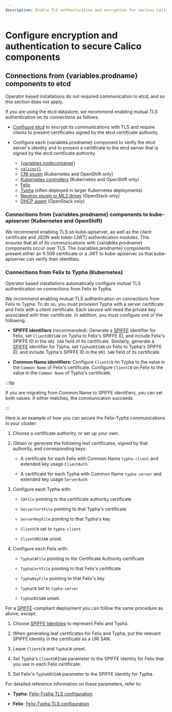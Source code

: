 ```yaml
---
description: Enable TLS authentication and encryption for various Calico components.
---
```



# Configure encryption and authentication to secure Calico components


## Connections from {variables.prodname} components to etcd

<Tabs>
<TabItem label="Operator" value="Operator-0">

Operator based installations do not required communication to etcd, and so this section does not apply.

</TabItem>
<TabItem label="Manifest" value="Manifest-1">

If you are using the etcd datastore, we recommend enabling mutual TLS authentication on
its connections as follows.

- [Configure etcd](https://coreos.com/etcd/docs/latest/op-guide/security.html) to encrypt its
  communications with TLS and require clients to present certificates signed by the etcd certificate
  authority.

- Configure each {variables.prodname} component to verify the etcd server's identity and to present
  a certificate to the etcd server that is signed by the etcd certificate authority.
  - [{variables.nodecontainer}](../../reference/configure-calico-node.mdx)
  - [`calicoctl`](../../operations/calicoctl/configure/etcd.mdx)
  - [CNI plugin](../../reference/configure-cni-plugins.mdx#etcd-location) (Kubernetes and OpenShift only)
  - [Kubernetes controllers](../../reference/kube-controllers/configuration.mdx#configuring-datastore-access) (Kubernetes and OpenShift only)
  - [Felix](../../reference/felix/configuration.mdx#etcd-datastore-configuration)
  - [Typha](../../reference/typha/configuration.mdx#etcd-datastore-configuration) (often deployed in
    larger Kubernetes deployments)
  - [Neutron plugin or ML2 driver](../../networking/openstack/configuration.mdx#neutron-server-etcneutronneutronconf) (OpenStack only)
  - [DHCP agent](../../networking/openstack/configuration.mdx#neutron-server-etcneutronneutronconf) (OpenStack only)

</TabItem>
</Tabs>

### Connections from {variables.prodname} components to kube-apiserver (Kubernetes and OpenShift)

We recommend enabling TLS on kube-apiserver, as well as the client certificate and JSON web token (JWT)
authentication modules. This ensures that all of its communications with {variables.prodname} components occur
over TLS. The {variables.prodname} components present either an X.509 certificate or a JWT to kube-apiserver
so that kube-apiserver can verify their identities.

### Connections from Felix to Typha (Kubernetes)

<Tabs>
<TabItem label="Operator" value="Operator-2">

Operator based installations automatically configure mutual TLS authentication on connections from
Felix to Typha.

</TabItem>
<TabItem label="Manifest" value="Manifest-3">

We recommend enabling mutual TLS authentication on connections from Felix to Typha.
To do so, you must provision Typha with a server certificate and Felix with a client
certificate. Each service will need the private key associated with their certificate.
In addition, you must configure one of the following.

- **SPIFFE identifiers** (recommended): Generate a [SPIFFE](https://github.com/spiffe/spiffe) identifier for Felix,
  set `ClientURISAN` on Typha to Felix's SPIFFE ID, and include Felix's SPIFFE ID in the `URI SAN` field
  of its certificate. Similarly, generate a [SPIFFE](https://github.com/spiffe/spiffe) identifier for Typha,
  set `TyphaURISAN` on Felix to Typha's SPIFFE ID, and include Typha's SPIFFE ID in the `URI SAN` field
  of its certificate.

- **Common Name identifiers**: Configure `ClientCN` on Typha to the value in the `Common Name` of Felix's
  certificate. Configure `ClientCN` on Felix to the value in the `Common Name` of Typha's
  certificate.

:::tip

If you are migrating from Common Name to SPIFFE identifiers, you can set both values.
If either matches, the communication succeeds.

:::

Here is an example of how you can secure the Felix-Typha communications in your
cluster:

1.  Choose a certificate authority, or set up your own.

1.  Obtain or generate the following leaf certificates, signed by that
    authority, and corresponding keys:

    - A certificate for each Felix with Common Name `typha-client` and
      extended key usage `ClientAuth`.

    - A certificate for each Typha with Common Name `typha-server` and
      extended key usage `ServerAuth`.

1.  Configure each Typha with:

    - `CAFile` pointing to the certificate authority certificate

    - `ServerCertFile` pointing to that Typha's certificate

    - `ServerKeyFile` pointing to that Typha's key

    - `ClientCN` set to `typha-client`

    - `ClientURISAN` unset.

1.  Configure each Felix with:

    - `TyphaCAFile` pointing to the Certificate Authority certificate

    - `TyphaCertFile` pointing to that Felix's certificate

    - `TyphaKeyFile` pointing to that Felix's key

    - `TyphaCN` set to `typha-server`

    - `TyphaURISAN` unset.

For a [SPIFFE](https://github.com/spiffe/spiffe)-compliant deployment you can
follow the same procedure as above, except:

1.  Choose [SPIFFE
    Identities](https://github.com/spiffe/spiffe/blob/master/standards/SPIFFE-ID.md#2-spiffe-identity)
    to represent Felix and Typha.

1.  When generating leaf certificates for Felix and Typha, put the relevant
    SPIFFE Identity in the certificate as a URI SAN.

1.  Leave `ClientCN` and `TyphaCN` unset.

1.  Set Typha's `ClientURISAN` parameter to the SPIFFE Identity for Felix that
    you use in each Felix certificate.

1.  Set Felix's `TyphaURISAN` parameter to the SPIFFE Identity for Typha.

For detailed reference information on these parameters, refer to:

- **Typha**: [Felix-Typha TLS configuration](../../reference/typha/configuration.mdx#felix-typha-tls-configuration)

- **Felix**: [Felix-Typha TLS configuration](../../reference/felix/configuration.mdx#felix-typha-tls-configuration)

</TabItem>
</Tabs>
